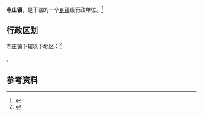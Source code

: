 {{中国乡级行政区|14/05/81/109/000}}

'''寺庄镇'''，是{{PRC admin/fullname|14/05/81/109/000|3}}下辖的一个[[乡镇|乡镇]]级行政单位。<ref>{{PRC admin/ref sgc|{{PRC admin/parent|14/05/81/109/000}}}}</ref>

== 行政区划 ==

寺庄镇下辖以下地区：<ref>{{PRC admin/ref sgc|14/05/81/109/000}}</ref>

{{PRC admin/children|14/05/81/109/000}}。

== 参考资料 ==

{{reflist}}

{{行政区划小作品}}
{{PRC admin/navcat|14/05/81/109/000}}
